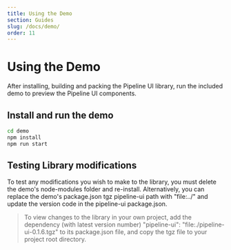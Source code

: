 ```yaml
---
title: Using the Demo
section: Guides
slug: /docs/demo/
order: 11
---
```


# Using the Demo

After installing, building and packing the Pipeline UI library, run the included demo to preview the Pipeline UI components.

## Install and run the demo

```bash
cd demo
npm install
npm run start
```
## Testing Library modifications

To test any modifications you wish to make to the library, you must delete the demo's node-modules folder and re-install. Alternatively, you can replace the demo's package.json tgz pipeline-ui path with "file:../" and update the version code in the pipeline-ui package.json.

> To view changes to the library in your own project, add the dependency (with latest version number) "pipeline-ui": "file:./pipeline-ui-0.1.6.tgz" to its package.json file, and copy the tgz file to your project root directory. 
